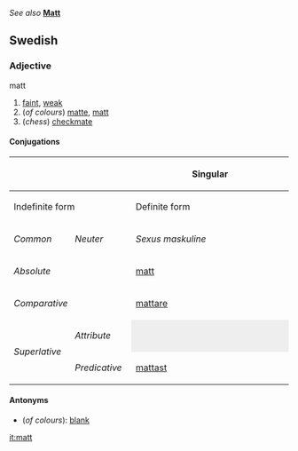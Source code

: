 ''See also'' '''[[Matt]]'''

==Swedish==
===Adjective===
;matt
#[[faint]], [[weak]]
#(''of colours'') [[matte]], [[matt]]
#(''chess'') [[checkmate]]
====Conjugations====
{| border=1 cellspacing=0 
|- bgcolor="#FFFFF0" align=center
! rowspan=3 colspan=2 |
! colspan=4 width=400 | Singular
! rowspan=3 width=100 | Plural
|- bgcolor="#FFFFF0" align=center
! colspan=2 width=200 | Indefinite form
! colspan=2 width=200 | Definite form
|- bgcolor="#FFFFF0" align=center
| width=100 | ''Common''
| width=100 | ''Neuter''
| width=100 | ''Sexus maskuline''
| width=100 | ''Other sexus''
|- align=center
| bgcolor="#FFFFF0" colspan=2 width=120 | ''Absolute''
| [[matt]]
| [[matt]]
| [[matte]]
| [[matta]]
| [[matta]]
|- align=center
| bgcolor="#FFFFF0" colspan=2 | ''Comparative''
| colspan=7 | [[mattare]]
|- align=center
| bgcolor="#FFFFF0" rowspan=2 width=60 | ''Superlative''
| bgcolor="#FFFFF0" width=60 | ''Attribute''
| colspan=2 style="background:#eeeeee" |  
| [[mattaste]]
| [[mattaste]]
| [[mattaste]]
|- align=center 
| bgcolor="#FFFFF0" width=60 | ''Predicative''
| colspan=5 | [[mattast]]
|}
====Antonyms====
*(''of colours''): [[blank]]

[[it:matt]]